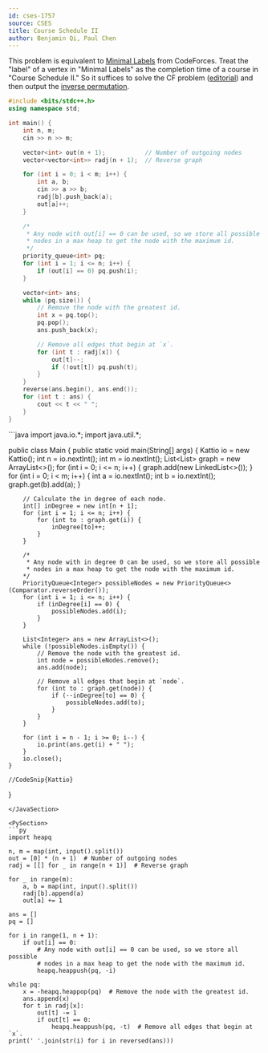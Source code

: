 ```yaml
---
id: cses-1757
source: CSES
title: Course Schedule II
author: Benjamin Qi, Paul Chen
---
```


This problem is equivalent to
[Minimal Labels](https://codeforces.com/contest/825/problem/E) from CodeForces.
Treat the "label" of a vertex in "Minimal Labels" as the completion time of a
course in "Course Schedule II." So it suffices to solve the CF problem
([editorial](https://codeforces.com/blog/entry/53334)) and then output the
[inverse permutation](https://mathworld.wolfram.com/InversePermutation.html).

<LanguageSection>

<CPPSection>

```cpp
#include <bits/stdc++.h>
using namespace std;

int main() {
	int n, m;
	cin >> n >> m;

	vector<int> out(n + 1);           // Number of outgoing nodes
	vector<vector<int>> radj(n + 1);  // Reverse graph

	for (int i = 0; i < m; i++) {
		int a, b;
		cin >> a >> b;
		radj[b].push_back(a);
		out[a]++;
	}

	/*
	 * Any node with out[i] == 0 can be used, so we store all possible
	 * nodes in a max heap to get the node with the maximum id.
	 */
	priority_queue<int> pq;
	for (int i = 1; i <= n; i++) {
		if (out[i] == 0) pq.push(i);
	}

	vector<int> ans;
	while (pq.size()) {
		// Remove the node with the greatest id.
		int x = pq.top();
		pq.pop();
		ans.push_back(x);

		// Remove all edges that begin at `x`.
		for (int t : radj[x]) {
			out[t]--;
			if (!out[t]) pq.push(t);
		}
	}
	reverse(ans.begin(), ans.end());
	for (int t : ans) {
		cout << t << " ";
	}
}
```

</CPPSection>

<JavaSection>
```java
import java.io.*;
import java.util.*;

public class Main {
	public static void main(String[] args) {
		Kattio io = new Kattio();
		int n = io.nextInt();
		int m = io.nextInt();
		List<List<Integer>> graph = new ArrayList<>();
		for (int i = 0; i <= n; i++) {
			graph.add(new LinkedList<>());
		}
		for (int i = 0; i < m; i++) {
			int a = io.nextInt();
			int b = io.nextInt();
			graph.get(b).add(a);
		}

		// Calculate the in degree of each node.
		int[] inDegree = new int[n + 1];
		for (int i = 1; i <= n; i++) {
			for (int to : graph.get(i)) {
				inDegree[to]++;
			}
		}

		/*
		 * Any node with in degree 0 can be used, so we store all possible 
		 * nodes in a max heap to get the node with the maximum id.
		*/
		PriorityQueue<Integer> possibleNodes = new PriorityQueue<>(Comparator.reverseOrder());
		for (int i = 1; i <= n; i++) {
			if (inDegree[i] == 0) {
				possibleNodes.add(i);
			}
		}

		List<Integer> ans = new ArrayList<>();
		while (!possibleNodes.isEmpty()) {
			// Remove the node with the greatest id.
			int node = possibleNodes.remove();
			ans.add(node);

			// Remove all edges that begin at `node`.
			for (int to : graph.get(node)) {
				if (--inDegree[to] == 0) {
					possibleNodes.add(to);
				}
			}
		}

		for (int i = n - 1; i >= 0; i--) {
			io.print(ans.get(i) + " ");
		}
		io.close();
	}

	//CodeSnip{Kattio}
}
```
</JavaSection>

<PySection>
```py
import heapq

n, m = map(int, input().split())
out = [0] * (n + 1)  # Number of outgoing nodes
radj = [[] for _ in range(n + 1)]  # Reverse graph

for _ in range(m):
	a, b = map(int, input().split())
	radj[b].append(a)
	out[a] += 1

ans = []
pq = []

for i in range(1, n + 1):
	if out[i] == 0:
		# Any node with out[i] == 0 can be used, so we store all possible
		# nodes in a max heap to get the node with the maximum id.
		heapq.heappush(pq, -i)

while pq:
	x = -heapq.heappop(pq)  # Remove the node with the greatest id.
	ans.append(x)
	for t in radj[x]:
		out[t] -= 1
		if out[t] == 0:
			heapq.heappush(pq, -t)  # Remove all edges that begin at `x`.
print(' '.join(str(i) for i in reversed(ans)))
```
</PySection>

</LanguageSection>
